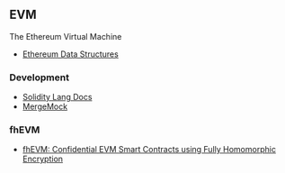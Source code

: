 ## EVM

The Ethereum Virtual Machine

- [Ethereum Data Structures](https://arxiv.org/pdf/2108.05513.pdf)

### Development

- [Solidity Lang Docs](https://docs.soliditylang.org/en/v0.8.21/)
- [MergeMock](https://github.com/protolambda/mergemock)

### fhEVM

- [fhEVM: Confidential EVM Smart Contracts using Fully Homomorphic Encryption](https://github.com/zama-ai/fhevm/blob/main/fhevm-whitepaper.pdf)